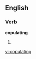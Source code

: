 
==English==

===Verb===
'''copulating'''

# {{present participle of|[[copulate]]}}

[[vi:copulating]]